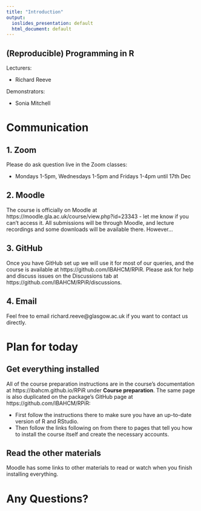 ```yaml
---
title: "Introduction"
output: 
  ioslides_presentation: default
  html_document: default
---
```


## (Reproducible) Programming in R

Lecturers:

- Richard Reeve

Demonstrators:

- Sonia Mitchell

# Communication

## 1. Zoom

Please do ask question live in the Zoom classes:

 - Mondays 1-5pm, Wednesdays 1-5pm and Fridays 1-4pm until 17th Dec

## 2. Moodle

The course is officially on Moodle at https://moodle.gla.ac.uk/course/view.php?id=23343 -
let me know if you can't access it. All submissions will be through Moodle,
and lecture recordings and some downloads will be available there. However...

## 3. GitHub

Once you have GitHub set up we will use it for most of our queries, and the
course is available at https://github.com/IBAHCM/RPiR. Please ask for help and
discuss issues on the Discussions tab at https://github.com/IBAHCM/RPiR/discussions.

## 4. Email

Feel free to email richard.reeve@glasgow.ac.uk if you want to contact us 
directly.

# Plan for today

## Get everything installed

All of the course preparation instructions are in the course's documentation at
https://ibahcm.github.io/RPiR under **Course preparation**. The same page is
also duplicated on the package's GitHub page at https://github.com/IBAHCM/RPiR:

- First follow the instructions there to make sure you have an up-to-date version
of R and RStudio.
- Then follow the links following on from there to pages that tell you how to
install the course itself and create the necessary accounts.

## Read the other materials

Moodle has some links to other materials to read or watch when you finish
installing everything.

# Any Questions?
